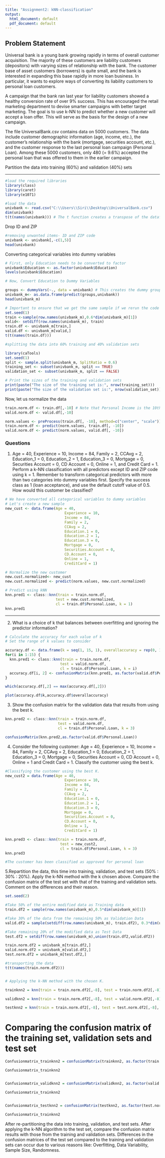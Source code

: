 ---
title: "Assignment2: kNN-classification"
output:
  html_document: default
  pdf_document: default
---
## Problem Statement

Universal bank is a young bank growing rapidly in terms of overall customer acquisition.
The majority of these customers are liability customers (depositors) with varying sizes of relationship with the bank. The customer base of asset customers (borrowers) is quite
small, and the bank is interested in expanding this base rapidly in more loan business. In particular, it wants to explore ways of converting its liability customers to personal loan customers.

A campaign that the bank ran last year for liability customers showed a healthy conversion rate of over 9% success. This has encouraged the retail marketing department to devise smarter campaigns with better target marketing. The goal is to use k-NN to predict whether a new customer will accept a loan offer. This will serve as the basis for the design of a new campaign.

The file UniversalBank.csv contains data on 5000 customers. The data include customer
demographic information (age, income, etc.), the customer’s relationship with the bank
(mortgage, securities account, etc.), and the customer response to the last personal loan
campaign (Personal Loan). Among these 5000 customers, only 480 (= 9.6%) accepted the
personal loan that was offered to them in the earlier campaign.

Partition the data into training (60%) and validation (40%) sets

***

```{r}
#load the required libraries
library(class)
library(caret)
library(e1071)
```


```{r }
#load the data
univbank <- read.csv("C:\\Users\\Siri\\Desktop\\UniversalBank.csv")
dim(univbank)
t(t(names(univbank))) # The t function creates a transpose of the dataframe
```
Drop ID and ZIP
```{r}
#removing unwanted items- ID and ZIP code
univbank <- univbank[,-c(1,5)]
head(univbank)
```

Converting categorical variables into dummy variables

```{r}
# First, only Education needs to be converted to factor
univbank$Education <- as.factor(univbank$Education)
levels(univbank$Education)
```
```{r}
# Now, Convert Education to Dummy Variables

groups <- dummyVars(~., data = univbank) # This creates the dummy groups
univbank_m<- as.data.frame(predict(groups,univbank))
head(univbank_m)
```

```{r}
# Important to ensure that we get the same sample if we rerun the code
set.seed(1)  
train <-sample(row.names(univbank_m),0.6*dim(univbank_m)[1])
valid<- setdiff(row.names(univbank_m), train)  
train.df <- univbank_m[train,]
valid.df <- univbank_m[valid,]
t(t(names(train.df)))
```
```{r}
#splitting the data into 60% training and 40% validation sets

library(caTools)
set.seed(1)
split <- sample.split(univbank_m, SplitRatio = 0.6)
training_set <- subset(univbank_m, split == TRUE)
validation_set <- subset(univbank_m, split == FALSE)

# Print the sizes of the training and validation sets
print(paste("The size of the training set is:", nrow(training_set)))
print(paste("The size of the validation set is:", nrow(validation_set)))
```

Now, let us normalize the data
```{r}
train.norm.df <- train.df[,-10] # Note that Personal Income is the 10th variable
valid.norm.df <- valid.df[,-10]

norm.values <- preProcess(train.df[, -10], method=c("center", "scale"))
train.norm.df <- predict(norm.values, train.df[, -10])
valid.norm.df <- predict(norm.values, valid.df[, -10])
```

### Questions

1. Age = 40, Experience = 10, Income = 84, Family = 2, CCAvg = 2, Education_1 = 0, Education_2 = 1, Education_3 = 0, Mortgage = 0, Securities Account = 0, CD Account = 0, Online = 1, and Credit Card = 1. Perform a k-NN classification with all predictors except ID and ZIP code using k = 1. Remember to transform categorical predictors with more than two categories into dummy variables first. Specify the success class as 1 (loan acceptance), and use the default cutoff value of 0.5. How would this customer be classified?

```{r}
# We have converted all categorical variables to dummy variables
# Let's create a new sample
new_cust <- data.frame(Age = 40, 
                           Experience = 10,
                           Income = 84,
                           Family = 2,
                           CCAvg = 2,
                           Education.1 = 0,
                           Education.2 = 1,
                           Education.3 = 0,
                           Mortgage = 0,
                           Securities.Account = 0,
                           CD.Account = 0,
                           Online = 1,
                           CreditCard = 1)

# Normalize the new customer
new.cust.normalized<- new_cust
new.cust.normalized <- predict(norm.values, new.cust.normalized)
```

```{r}
# Predict using kNN
knn.pred1 <- class::knn(train = train.norm.df, 
                       test = new.cust.normalized, 
                       cl = train.df$Personal.Loan, k = 1)
knn.pred1

```

***

2. What is a choice of k that balances between overfitting and ignoring the predictor information?

```{r}
# Calculate the accuracy for each value of k
# Set the range of k values to consider

accuracy.df <- data.frame(k = seq(1, 15, 1), overallaccuracy = rep(0, 15))
for(i in 1:15) {
  knn.pred1 <- class::knn(train = train.norm.df, 
                         test = valid.norm.df, 
                         cl = train.df$Personal.Loan, k = i)
  accuracy.df[i, 2] <- confusionMatrix(knn.pred1, as.factor(valid.df$Personal.Loan),positive = "1")$overall[1]
}

which(accuracy.df[,2] == max(accuracy.df[,2])) 

plot(accuracy.df$k,accuracy.df$overallaccuracy)

```

3. Show the confusion matrix for the validation data that results from using the best k.
```{r}
knn.pred2 <- class::knn(train = train.norm.df, 
                        test = valid.norm.df, 
                        cl = train.df$Personal.Loan, k = 3)

confusionMatrix(knn.pred2,as.factor(valid.df$Personal.Loan))

```
4. Consider the following customer: Age = 40, Experience = 10, Income = 84,
Family = 2, CCAvg = 2, Education_1 = 0, Education_2 = 1, Education_3 = 0,
Mortgage = 0, Securities Account = 0, CD Account = 0, Online = 1 and Credit
Card = 1. Classify the customer using the best k.

```{r}
#Classifying the customer using the best K.
new_cust2 = data.frame(Age = 40, 
                           Experience = 10, 
                           Income = 84, 
                           Family = 2,
                           CCAvg = 2, 
                           Education.1 = 0, 
                           Education.2 = 1, 
                           Education.3 = 0, 
                           Mortgage = 0, 
                           Securities.Account = 0, 
                           CD.Account = 0, 
                           Online = 1, 
                           CreditCard = 1)

knn.pred3 <- class::knn(train = train.norm.df, 
                         test = new_cust2, 
                         cl = train.df$Personal.Loan, k = 3)
knn.pred3

#The customer has been classified as approved for personal loan

```
5.Repartition the data, this time into training, validation, and test sets (50% : 30% : 20%). Apply the k-NN method with the k chosen above. Compare the confusion matrix of the test set with that of the training and validation sets. Comment on the differences and their reason.

```{r}
set.seed(2)

#Take 50% of the entire modified data as Training data 
train.df2 = sample(row.names(univbank_m),0.5*dim(univbank_m)[1])

#Take 30% of the data from the remaining 50% as Validation Data 
valid.df2 = sample(setdiff(row.names(univbank_m), train.df2), 0.3*dim(univbank_m)[1])

#Take remaining 20% of the modified data as Test Data
test.df2 = setdiff(row.names(univbank_m),union(train.df2,valid.df2))

train.norm.df2 = univbank_m[train.df2,]
valid.norm.df2 = univbank_m[valid.df2,]
test.norm.df2 = univbank_m[test.df2,]

#transporting the data
t(t(names(train.norm.df2)))


# Applying the k-NN method with the chosen K.

trainknn2 = knn(train = train.norm.df2[,-8], test = train.norm.df2[,-8], cl = train.norm.df2[,8], k=3)

validknn2 = knn(train = train.norm.df2[,-8], test = valid.norm.df2[,-8], cl = train.norm.df2[,8], k=3)

testknn2 = knn(train = train.norm.df2[,-8], test = test.norm.df2[,-8], cl = train.norm.df2[,8], k=3)
```
# Comparing the confusion matrix of the training set, validation sets and test set
```{r}

Confusionmatrix_trainknn2 = confusionMatrix(trainknn2, as.factor(train.norm.df2$Personal.Loan),positive = "1")

Confusionmatrix_trainknn2


Confusionmatrix_validknn2 = confusionMatrix(validknn2, as.factor(valid.norm.df2$Personal.Loan),positive = "1")

Confusionmatrix_trainknn2


Confusionmatrix_testknn2 = confusionMatrix(testknn2, as.factor(test.norm.df2$Personal.Loan),positive = "1")

Confusionmatrix_trainknn2
```
After re-partitioning the data into training, validation, and test sets. After applying the k-NN algorithm to the test set, compare the confusion matrix results with those from the training and validation sets.
Differences in the confusion matrices of the test set compared to the training and validation sets can occur due to various reasons like:
Overfitting, Data Variability, Sample Size, Randomness.